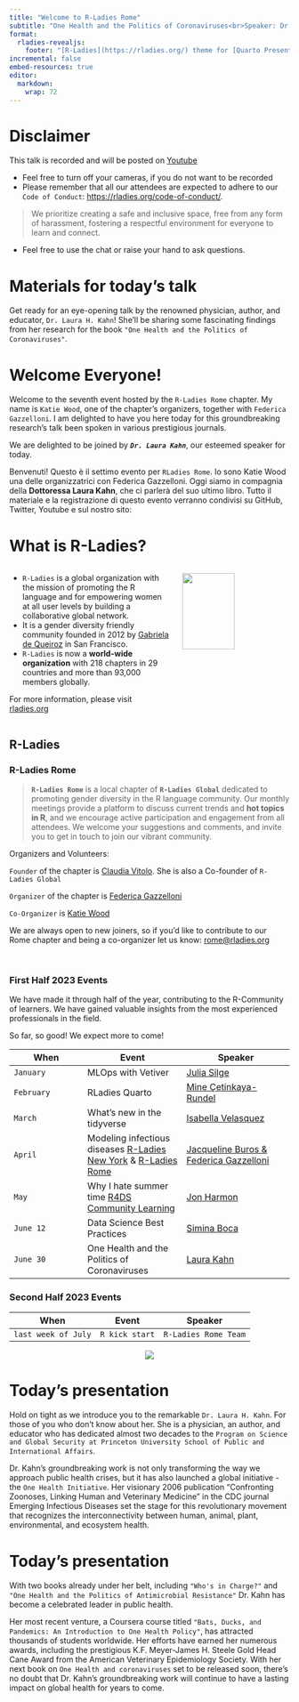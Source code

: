 ```yaml
---
title: "Welcome to R-Ladies Rome"
subtitle: "One Health and the Politics of Coronaviruses<br>Speaker: Dr. Laura Kahn<br><br>June 30, 2023"
format: 
  rladies-revealjs:
    footer: "[R-Ladies](https://rladies.org/) theme for [Quarto Presentations](https://quarto.org/docs/presentations/revealjs/index.html). Code available on [GitHub](https://github.com/beatrizmilz/quarto-rladies-theme)."
incremental: false
embed-resources: true
editor: 
  markdown: 
    wrap: 72
---
```


# Disclaimer {background-color="#562457"}

This talk is recorded and will be posted on
[Youtube](https://www.youtube.com/@rladiesrome)

-   Feel free to turn off your cameras, if you do not want to be
    recorded
-   Please remember that all our attendees are expected to adhere to our
    `Code of Conduct`: <https://rladies.org/code-of-conduct/>.

> We prioritize creating a safe and inclusive space, free from any form
> of harassment, fostering a respectful environment for everyone to
> learn and connect.

-   Feel free to use the chat or raise your hand to ask questions.

# Materials for today's talk {.smaller}

Get ready for an eye-opening talk by the renowned physician, author, and educator, `Dr. Laura H. Kahn`! She'll be sharing some fascinating findings from her research for the book `"One Health and the Politics of Coronaviruses"`.


# Welcome Everyone! {.smaller}

Welcome to the seventh event hosted by the `R-Ladies Rome` chapter. 
My name is `Katie Wood`, one of the chapter's organizers, together with `Federica Gazzelloni`.
I am delighted to have you here today for this groundbreaking research's talk been spoken in various prestigious journals.

We are delighted to be joined by ***`Dr. Laura Kahn`***, our esteemed speaker for today.

Benvenuti! Questo è il settimo evento per `RLadies Rome`. Io sono Katie Wood una delle organizzatrici con Federica Gazzelloni. Oggi siamo in compagnia della **Dottoressa Laura Kahn**, che ci parlerà del suo ultimo libro. Tutto il materiale e la registrazione di questo evento verranno condivisi su GitHub, Twitter, Youtube e sul nostro sito: 


# What is R-Ladies? {.smaller}

::: columns
::: {.column width="60%"}
-   `R-Ladies` is a global organization with the mission of promoting
    the R language and for empowering women at all user levels by
    building a collaborative global network.
-   It is a gender diversity friendly community founded in 2012 by
    [Gabriela de
    Queiroz](https://rladies.org/united-states-rladies/name/gabriela-de-queiroz/)
    in San Francisco.
-   `R-Ladies` is now a **world-wide organization** with 218 chapters in
    29 countries and more than 93,000 members globally.

For more information, please visit [rladies.org](rladies.org)
:::

::: {.column width="40%"}
![](https://media.giphy.com/media/meziKcZ0Jm1E0H6eqC/giphy.gif){width="70%"}
:::
:::


## R-Ladies {.smaller}

::: panel-tabset
### R-Ladies Rome

> **`R-Ladies Rome`** is a local chapter of **`R-Ladies Global`**
> dedicated to promoting gender diversity in the R language community.
> Our monthly meetings provide a platform to discuss current trends and
> **hot topics in R**, and we encourage active participation and
> engagement from all attendees. We welcome your suggestions and
> comments, and invite you to get in touch to join our vibrant
> community.

Organizers and Volunteers:

`Founder` of the chapter is [Claudia
Vitolo](https://rladies.org/italy-rladies/name/claudia-vitolo/). She is
also a Co-founder of `R-Ladies Global`

`Organizer` of the chapter is [Federica
Gazzelloni](https://federicagazzelloni.netlify.app)

`Co-Organizer` is [Katie
Wood](https://www.linkedin.com/in/katie-wood-omca%E2%84%A2-92060817/)

We are always open to new joiners, so if you'd like to contribute to our
Rome chapter and being a co-organizer let us know:
[rome\@rladies.org](mailto:rome@rladies.org){.email}

<br>

### First Half 2023 Events

We have made it through half of the year, contributing to the R-Community of learners. We have gained valuable insights from the most experienced professionals in the field.

So far, so good! We expect more to come!

::: {style="color: #e89075"}
| When       | Event                                                                                                                | Speaker                                                                                         |
|-------------------|--------------------------|----------------------------|
| `January`  | MLOps with Vetiver                                                                                                   | [Julia Silge](https://juliasilge.com/)                                                          |
| `February` | RLadies Quarto                                                                                                       | [Mine Çetinkaya-Rundel](https://mine-cr.com/)                                                   |
| `March`    | What's new in the tidyverse                                                                                          | [Isabella Velasquez](https://ivelasq.rbind.io/about.html)                                       |
| `April`    | Modeling infectious diseases [R-Ladies New York](https://www.meetup.com/rladies-newyork/) & [R-Ladies Rome](https://www.meetup.com/rladies-rome/) | [Jacqueline Buros & Federica Gazzelloni](https://www.meetup.com/rladies-rome/events/292629944/) |
| `May`      | Why I hate summer time [R4DS Community Learning](https://www.rfordatasci.com/)                                                              | [Jon Harmon](https://www.linkedin.com/in/jonthegeek/)                                           |
| `June 12`  | Data Science Best Practices                                                                                        | [Simina Boca](https://twitter.com/siminaboca)                                                   |
| `June 30`  | One Health and the Politics of Coronaviruses                                                                      | [Laura Kahn](https://twitter.com/LauraKahn1)                                                    |
:::

### Second Half 2023 Events

::: {style="color: #88398A"}
| When   | Event          | Speaker |
|--------|----------------|---------|
| `last week of July` | `R kick start` | `R-Ladies Rome Team`     |


<center>
![](https://media.giphy.com/media/G8a1cgnNNKJs9fjg8g/giphy.gif)
</center>
:::
:::


# Today's presentation {.smaller}

Hold on tight as we introduce you to the remarkable `Dr. Laura H. Kahn`. For those of you who don't know about her. She is a physician, an author, and educator who has dedicated almost two decades to the `Program on Science and Global Security at Princeton University School of Public and International Affairs`. 

Dr. Kahn's groundbreaking work is not only transforming the way we approach public health crises, but it has also launched a global initiative - the `One Health Initiative`. Her visionary 2006 publication "Confronting Zoonoses, Linking Human and Veterinary Medicine" in the CDC journal Emerging Infectious Diseases set the stage for this revolutionary movement that recognizes the interconnectivity between human, animal, plant, environmental, and ecosystem health. 

# Today's presentation {.smaller}

With two books already under her belt, including `"Who's in Charge?"` and `"One Health and the Politics of Antimicrobial Resistance"` Dr. Kahn has become a celebrated leader in public health. 

Her most recent venture, a Coursera course titled `"Bats, Ducks, and Pandemics: An Introduction to One Health Policy"`, has attracted thousands of students worldwide. Her efforts have earned her numerous awards, including the prestigious K.F. Meyer-James H. Steele Gold Head Cane Award from the American Veterinary Epidemiology Society. With her next book on `One Health and coronaviruses` set to be released soon, there's no doubt that Dr. Kahn's groundbreaking work will continue to have a lasting impact on global health for years to come.
